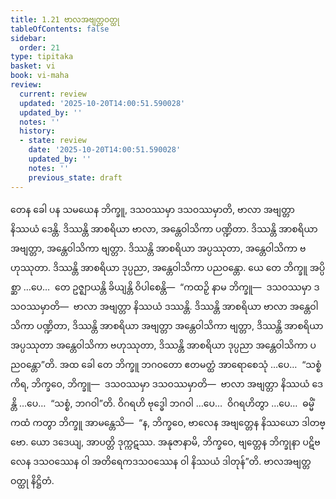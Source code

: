 ```yaml
---
title: 1.21 ဗာလအဗျတ္တဝတ္ထု
tableOfContents: false
sidebar:
  order: 21
type: tipitaka
basket: vi
book: vi-maha
review:
  current: review
  updated: '2025-10-20T14:00:51.590028'
  updated_by: ''
  notes: ''
  history:
  - state: review
    date: '2025-10-20T14:00:51.590028'
    updated_by: ''
    notes: ''
    previous_state: draft
---
```



<DynamicBreadcrumb />


<ReviewStatus review={frontmatter.review} showDetails={true} />

<HypothesisAnnotation frontmatter={frontmatter} />

<Division number="82" book="vi-maha" e="ch" v="3" p="88">

<Paragraph number="363" book="vi-maha">
တေန ခေါ ပန သမယေန ဘိက္ခူ, ဒသဝဿမှာ ဒသဝဿမှာတိ, ဗာလာ အဗျတ္တာ နိဿယံ ဒေန္တိ. ဒိဿန္တိ အာစရိယာ ဗာလာ, အန္တေဝါသိကာ ပဏ္ဍိတာ. ဒိဿန္တိ အာစရိယာ အဗျတ္တာ, အန္တေဝါသိကာ ဗျတ္တာ. ဒိဿန္တိ အာစရိယာ အပ္ပဿုတာ, အန္တေဝါသိကာ ဗဟုဿုတာ. ဒိဿန္တိ အာစရိယာ ဒုပ္ပညာ, အန္တေဝါသိကာ ပညဝန္တော. ယေ တေ ဘိက္ခူ အပ္ပိစ္ဆာ …ပေ…  တေ ဥဇ္ဈာယန္တိ ခိယျန္တိ ဝိပါစေန္တိ—  “ကထဉှိ နာမ ဘိက္ခူ—  ဒသဝဿမှာ ဒသဝဿမှာတိ—  ဗာလာ အဗျတ္တာ နိဿယံ ဒဿန္တိ. ဒိဿန္တိ အာစရိယာ ဗာလာ အန္တေဝါသိကာ ပဏ္ဍိတာ, ဒိဿန္တိ အာစရိယာ အဗျတ္တာ အန္တေဝါသိကာ ဗျတ္တာ, ဒိဿန္တိ အာစရိယာ အပ္ပဿုတာ အန္တေဝါသိကာ ဗဟုဿုတာ, ဒိဿန္တိ အာစရိယာ ဒုပ္ပညာ အန္တေဝါသိကာ ပညဝန္တော”တိ. အထ ခေါ တေ ဘိက္ခူ ဘဂဝတော ဧတမတ္ထံ အာရောစေသုံ …ပေ…  “သစ္စံ ကိရ, ဘိက္ခဝေ, ဘိက္ခူ—  ဒသဝဿမှာ ဒသဝဿမှာတိ—  ဗာလာ အဗျတ္တာ နိဿယံ ဒေန္တိ …ပေ…  “သစ္စံ, ဘဂဝါ”တိ. ဝိဂရဟိ ဗုဒ္ဓေါ ဘဂဝါ …ပေ…  ဝိဂရဟိတွာ …ပေ…  ဓမ္မိံ ကထံ ကတွာ ဘိက္ခူ အာမန္တေသိ—  “န, ဘိက္ခဝေ, ဗာလေန အဗျတ္တေန နိဿယော ဒါတဗ္ဗော. ယော ဒဒေယျ, အာပတ္တိ ဒုက္ကဋဿ. အနုဇာနာမိ, ဘိက္ခဝေ, ဗျတ္တေန ဘိက္ခုနာ ပဋိဗလေန ဒသဝဿေန ဝါ အတိရေကဒသဝဿေန ဝါ နိဿယံ ဒါတုန်”တိ.

</Paragraph>
</Division>

<Paragraph number="364" type="center" book="vi-maha">
ဗာလအဗျတ္တဝတ္ထု နိဋ္ဌိတံ.
</Paragraph>